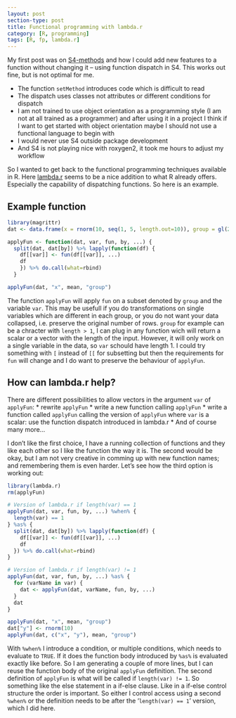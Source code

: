 ```yaml
---
layout: post
section-type: post
title: Functional programming with lambda.r
category: [R, programming]
tags: [R, fp, lambda.r]
---
```


My first post was on [S4-methods](/Introducing-S4-Methods/) and how I could add new features to a function without changing it -- using function dispatch in S4. This works out fine, but is not optimal for me.

- The function `setMethod` introduces code which is difficult to read
- The dispatch uses classes not attributes or different conditions for dispatch
- I am not trained to use object orientation as a programming style (I am not at all trained as a programmer) and after using it in a project I think if I want to get started with object orientation maybe I should not use a functional language to begin with
- I would never use S4 outside package development
- And S4 is not playing nice with roxygen2, it took me hours to adjust my workflow

So I wanted to get back to the functional programming techniques available in R. Here [lambda.r](http://cran.r-project.org/web/packages/lambda.r/index.html) seems to be a nice addition to what R already offers. Especially the capability of dispatching functions. So here is an example.

## Example function

```r
library(magrittr)
dat <- data.frame(x = rnorm(10, seq(1, 5, length.out=10)), group = gl(2, 5))

applyFun <- function(dat, var, fun, by, ...) {
  split(dat, dat[by]) %>% lapply(function(df) {
    df[[var]] <- fun(df[[var]], ...)
    df
    }) %>% do.call(what=rbind)
  }

applyFun(dat, "x", mean, "group")
```

The function `applyFun` will apply `fun` on a subset denoted by `group` and the variable `var`. This may be usefull if you do transformations on single variables which are different in each group, or you do not want your data collapsed, i.e. preserve the original number of rows. `group` for example can be a chracter with `length > 1`, I can plug in any function wich will return a scalar or a vector with the length of the input. However, it will only work on a single variable in the data, so `var` schould have length 1. I could try something with `[` instead of `[[` for subsetting but then the requirements for `fun` will change and I do want to preserve the behaviour of `applyFun`.

## How can lambda.r help?

There are different possibilities to allow vectors in the argument `var` of `applyFun`:
* rewrite `applyFun`
* write a new function calling `applyFun`
* write a function called `applyFun` calling the version of `applyFun` where `var` is a scalar: use the function dispatch introduced in lambda.r
* And of course many more...

I don't like the first choice, I have a running collection of functions and they like each other so I like the function the way it is. The second would be okay, but I am not very creative in comming up with new function names; and remembering them is even harder. Let's see how the third option is working out:

```r
library(lambda.r)
rm(applyFun)

# Version of lambda.r if length(var) == 1
applyFun(dat, var, fun, by, ...) %when% {
  length(var) == 1
} %as% {
  split(dat, dat[by]) %>% lapply(function(df) {
    df[[var]] <- fun(df[[var]], ...)
    df
  }) %>% do.call(what=rbind)
}

# Version of lambda.r if length(var) != 1
applyFun(dat, var, fun, by, ...) %as% {
  for (varName in var) {
    dat <- applyFun(dat, varName, fun, by, ...)
  }
  dat
}

applyFun(dat, "x", mean, "group")
dat["y"] <- rnorm(10)
applyFun(dat, c("x", "y"), mean, "group")
```

With `%when%` I introduce a condition, or multiple conditions, which needs to evaluate to `TRUE`. If it does the function body introduced by `%as%` is evaluated exactly like before. So I am generating a couple of more lines, but I can reuse the function body of the original `applyFun` definition. The second definition of `applyFun` is what will be called if `length(var) != 1`. So something like the else statement in a if-else clause. Like in a if-else control structure the order is important. So either I control access using a second `%when%` or the definition needs to be after the '`length(var) == 1`' version, which I did here.
